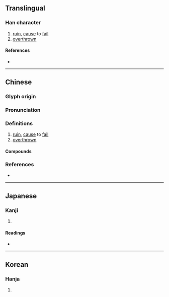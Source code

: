 {{also|偾}}
{{character info}}
==Translingual==

===Han character===
{{Han char|rn=9|rad=人|as=12|sn=14|four=24286|canj=OJTC|ids=⿰亻賁}}

# [[ruin]], [[cause]] to [[fail]]
# [[overthrown]]

====References====
* {{Han ref|kx=0117.160|dkj=01119|dj=0249.020|hdz=10216.140|uh=50E8|ud=20712|bh=E0F3|bd=57587}}

----

==Chinese==
{{zh-forms|s=偾}}

===Glyph origin===
{{Han etym}}

===Pronunciation===
{{zh-pron
|m=fèn
|c=fan5,fan3
|mc=y
|oc=y
|cat=v
}}

===Definitions===
{{zh-hanzi}}

# [[ruin]], [[cause]] to [[fail]]
# [[overthrown]]

====Compounds====
{{zh-der|僨興|僨事|僨張|僨驕|瘠牛僨豚|曠職僨事}}

===References===
* {{R:yue:mfccd}}

----

==Japanese==

===Kanji===
{{ja-kanji|grade=|rs=人12}}

# {{rfdef|ja|sort=人12}}

====Readings====
* {{ja-readings|on=ふん, ほん|kun=たお-れる, お-ちる, やぶ-る}}

----

==Korean==

===Hanja===
{{ko-hanja|hangeul=분|rv=bun|mr=pun}}

# {{rfdef|ko|sort=人12}}